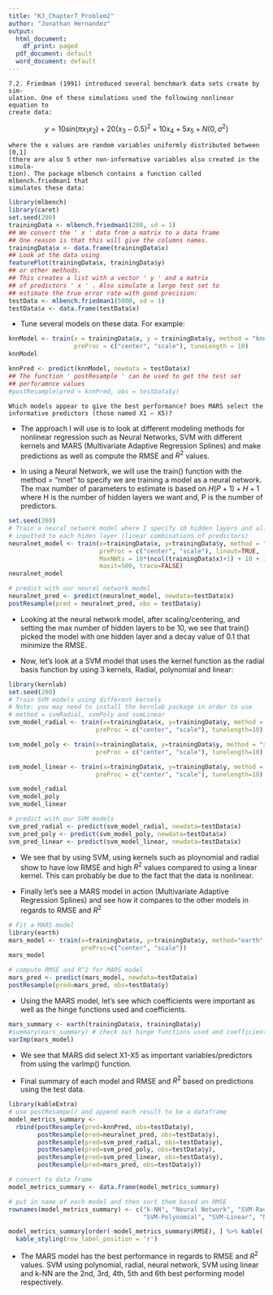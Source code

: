 ```yaml
---
title: "KJ_Chapter7_Problem2"
author: "Jonathan Hernandez"
output:
  html_document:
    df_print: paged
  pdf_document: default
  word_document: default
---
```


    7.2. Friedman (1991) introduced several benchmark data sets create by sim-
    ulation. One of these simulations used the following nonlinear equation to
    create data:
  
  $$y = 10sin(\pi x_1x_2) + 20(x_3 - 0.5)^2 + 10x_4 + 5x_5 + N(0, \sigma^2)$$
    
    where the x values are random variables uniformly distributed between [0,1]
    (there are also 5 other non-informative variables also created in the simula-
    tion). The package mlbench contains a function called mlbench.friedman1 that
    simulates these data:

```r
library(mlbench)
library(caret)
set.seed(200)
trainingData <- mlbench.friedman1(200, sd = 1)
## We convert the ' x ' data from a matrix to a data frame
## One reason is that this will give the columns names.
trainingData$x <- data.frame(trainingData$x)
## Look at the data using
featurePlot(trainingData$x, trainingData$y)
## or other methods.
## This creates a list with a vector ' y ' and a matrix
## of predictors ' x ' . Also simulate a large test set to
## estimate the true error rate with good precision:
testData <- mlbench.friedman1(5000, sd = 1)
testData$x <- data.frame(testData$x)
```

- Tune several models on these data. For example:

```r
knnModel <- train(x = trainingData$x, y = trainingData$y, method = "knn",
                  preProc = c("center", "scale"), tuneLength = 10)
knnModel

knnPred <- predict(knnModel, newdata = testData$x)
## The function ' postResample ' can be used to get the test set
## perforamnce values
#postResample(pred = knnPred, obs = testData$y)
```

    Which models appear to give the best performance? Does MARS select the
    informative predictors (those named X1 – X5)?
    
- The approach I will use is to look at different modeling methods for nonlinear
regression such as Neural Networks, SVM with different kernels and
MARS (Multivariate Adaptive Regression Splines) and make predictions as well as 
compute the RMSE and $R^2$ values.

- In using a Neural Network, we will use the train() function with the method = "nnet"
to specify we are training a model as a neural network. The max number of parameters
to estimate is based on $H(P+1)+H+1$ where H is the number of hidden layers we want
and, P is the number of predictors.

```r
set.seed(200)
# Train a neural network model where I specify 10 hidden layers and all predictors
# inputted to each hiden layer (linear combinations of predictors)
neuralnet_model <- train(x=trainingData$x, y=trainingData$y, method = "nnet",
                         preProc = c("center", "scale"), linout=TRUE,
                         MaxNWts = 10*(ncol(trainingData$x)+1) + 10 + 1,
                         maxit=500, trace=FALSE)
neuralnet_model

# predict with our neural network model
neuralnet_pred <- predict(neuralnet_model, newdata=testData$x)
postResample(pred = neuralnet_pred, obs = testData$y)
```

- Looking at the neural network model, after scaling/centering, and setting the max
number of hidden layers to be 10, we see that train() picked the model with one 
hidden layer and a decay value of 0.1 that minimize the RMSE.

- Now, let's look at a SVM model that uses the kernel function as the radial
basis function by using 3 kernels, Radial, polynomial and linear:

```r
library(kernlab)
set.seed(200)
# Train SVM models using different kernels
# Note: you may need to install the kernlab package in order to use
# method = svmRadial, svmPoly and svmLinear
svm_model_radial <- train(x=trainingData$x, y=trainingData$y, method = "svmRadial",
                        preProc = c("center", "scale"), tunelength=10)

svm_model_poly <- train(x=trainingData$x, y=trainingData$y, method = "svmPoly",
                        preProc = c("center", "scale"), tunelength=10)

svm_model_linear <- train(x=trainingData$x, y=trainingData$y, method = "svmLinear",
                        preProc = c("center", "scale"), tunelength=10)

svm_model_radial
svm_model_poly
svm_model_linear

# predict with our SVM models
svm_pred_radial <- predict(svm_model_radial, newdata=testData$x)
svm_pred_poly <- predict(svm_model_poly, newdata=testData$x)
svm_pred_linear <- predict(svm_model_linear, newdata=testData$x)
```

- We see that by using SVM, using kernels such as ploynomial and radial show to
have low RMSE and high $R^2$ values compared to using a linear kernel. This can
probably be due to the fact that the data is nonlinear.

- Finally let's see a MARS model in action (Multivariate Adaptive Regression Splines)
and see how it compares to the other models in regards to RMSE and $R^2$

```r
# Fit a MARS model
library(earth)
mars_model <- train(x=trainingData$x, y=trainingData$y, method="earth",
                    preProc=c("center", "scale"))
mars_model

# compute RMSE and R^2 for MARS model
mars_pred <- predict(mars_model, newdata=testData$x)
postResample(pred=mars_pred, obs=testData$y)
```

- Using the MARS model, let's see which coefficients were important as well as 
the hinge functions used and coefficients.

```r
mars_summary <- earth(trainingData$x, trainingData$y)
#summary(mars_summary) # check out hinge functions used and coefficients
varImp(mars_model)
```

- We see that MARS did select X1-X5 as important variables/predictors from using the
varImp() function.

- Final summary of each model and RMSE and $R^2$ based on predictions using the
test data.

```r
library(kableExtra)
# use postResampe() and append each result to be a dataframe
model_metrics_summary <-
  rbind(postResample(pred=knnPred, obs=testData$y),
        postResample(pred=neuralnet_pred, obs=testData$y),
        postResample(pred=svm_pred_radial, obs=testData$y),
        postResample(pred=svm_pred_poly, obs=testData$y),
        postResample(pred=svm_pred_linear, obs=testData$y),
        postResample(pred=mars_pred, obs=testData$y))

# convert to data frame
model_metrics_summary <- data.frame(model_metrics_summary)

# put in name of each model and then sort them based on RMSE
rownames(model_metrics_summary) <- c("k-NN", "Neural Network", "SVM-Radial",
                                     "SVM-Polynomial", "SVM-Linear", "MARS")

model_metrics_summary[order(-model_metrics_summary$RMSE), ] %>% kable() %>%
  kable_styling(row_label_position = 'r')
```

- The MARS model has the best performance in regards to RMSE and $R^2$ values.
SVM using polynomial, radial, neural network, SVM using linear and k-NN are the
2nd, 3rd, 4th, 5th and 6th best performing model respectively.